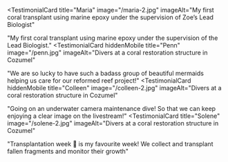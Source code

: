 
<TestimonialCard
  title="Maria"
  image="/maria-2.jpg"
  imageAlt="My first coral transplant using marine epoxy under the supervision of Zoe’s Lead Biologist"
>
   "My first coral transplant using marine epoxy under the supervision of the Lead Biologist."
</TestimonialCard>
<TestimonialCard
  hiddenMobile
  title="Penn"
  image="/penn.jpg"
  imageAlt="Divers at a coral restoration structure in Cozumel"
>
  "We are so lucky to have such a badass group of beautiful mermaids helping us care for our reformed reef project!"
</TestimonialCard>
<TestimonialCard
  hiddenMobile
  title="Colleen"
  image="/colleen-2.jpg"
  imageAlt="Divers at a coral restoration structure in Cozumel"
>
  "Going on an underwater camera maintenance dive! So that we can keep enjoying a clear image on the livestream!"
</TestimonialCard>
<TestimonialCard
  title="Solene"
  image="/solene-2.jpg"
  imageAlt="Divers at a coral restoration structure in Cozumel"
>
  "Transplantation week 🌱 is my favourite week! We collect and transplant fallen fragments and monitor their growth"
</TestimonialCard>